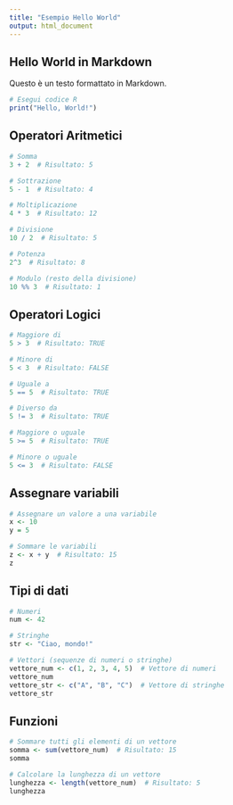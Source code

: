 ```yaml
---
title: "Esempio Hello World"
output: html_document
---
```


## Hello World in Markdown

Questo è un testo formattato in Markdown.

```r
# Esegui codice R
print("Hello, World!")
```


## Operatori Aritmetici

```r
# Somma
3 + 2  # Risultato: 5

# Sottrazione
5 - 1  # Risultato: 4

# Moltiplicazione
4 * 3  # Risultato: 12

# Divisione
10 / 2  # Risultato: 5

# Potenza
2^3  # Risultato: 8

# Modulo (resto della divisione)
10 %% 3  # Risultato: 1
```

## Operatori Logici

```r
# Maggiore di
5 > 3  # Risultato: TRUE

# Minore di
5 < 3  # Risultato: FALSE

# Uguale a
5 == 5  # Risultato: TRUE

# Diverso da
5 != 3  # Risultato: TRUE

# Maggiore o uguale
5 >= 5  # Risultato: TRUE

# Minore o uguale
5 <= 3  # Risultato: FALSE
```

## Assegnare variabili

```r
# Assegnare un valore a una variabile
x <- 10
y = 5

# Sommare le variabili
z <- x + y  # Risultato: 15
z
```

## Tipi di dati

```r
# Numeri
num <- 42

# Stringhe
str <- "Ciao, mondo!"

# Vettori (sequenze di numeri o stringhe)
vettore_num <- c(1, 2, 3, 4, 5)  # Vettore di numeri
vettore_num
vettore_str <- c("A", "B", "C")  # Vettore di stringhe
vettore_str
```

## Funzioni

```r
# Sommare tutti gli elementi di un vettore
somma <- sum(vettore_num)  # Risultato: 15
somma

# Calcolare la lunghezza di un vettore
lunghezza <- length(vettore_num)  # Risultato: 5
lunghezza
```


